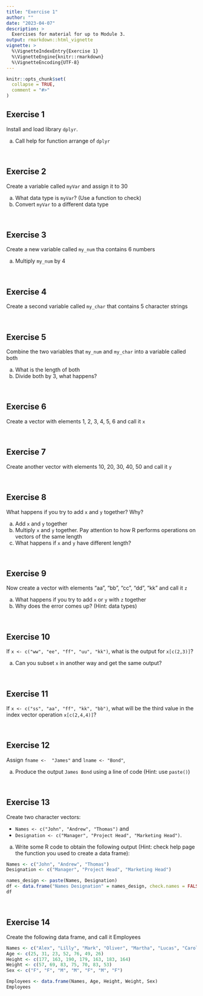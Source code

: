 ```yaml
---
title: "Exercise 1"
author: ""
date: "2023-04-07"
description: >
  Exercises for material for up to Module 3.
output: rmarkdown::html_vignette
vignette: >
  %\VignetteIndexEntry{Exercise 1}
  %\VignetteEngine{knitr::rmarkdown}
  %\VignetteEncoding{UTF-8}
---
```


```r
knitr::opts_chunk$set(
  collapse = TRUE,
  comment = "#>"
)
```

## Exercise 1

Install and load library `dplyr`.

a.  Call help for function arrange of `dplyr`

\

## Exercise 2

Create a variable called `myVar` and assign it to $30$

a.  What data type is `myVar`? (Use a function to check)
b.  Convert `myVar` to a different data type

\

## Exercise 3

Create a new variable called `my_num` tha contains 6 numbers

a.  Multiply `my_num` by 4

\

## Exercise 4

Create a second variable called `my_char` that contains 5 character strings

\

## Exercise 5

Combine the two variables that `my_num` and `my_char` into a variable called both

a.  What is the length of both
b.  Divide both by 3, what happens?

\

## Exercise 6

Create a vector with elements 1, 2, 3, 4, 5, 6 and call it `x`

\

## Exercise 7

Create another vector with elements 10, 20, 30, 40, 50 and call it `y`

\

## Exercise 8

What happens if you try to add `x` and `y` together? Why?

a.  Add `x` and `y` together
b.  Multiply `x` and `y` together. Pay attention to how R performs operations on vectors of the same length
c.  What happens if `x` and `y` have different length?

\

## Exercise 9

Now create a vector with elements "aa", "bb", "cc", "dd", "kk" and call it `z`

a.  What happens if you try to add `x` or `y` with `z` together
b.  Why does the error comes up? (Hint: data types)

\

## Exercise 10

If `x <- c("ww", "ee", "ff", "uu", "kk")`, what is the output for `x[c(2,3)]`?

a.  Can you subset `x` in another way and get the same output?

\

## Exercise 11

If `x <- c("ss", "aa", "ff", "kk", "bb")`, what will be the third value in the index vector operation `x[c(2,4,4)]`?

\

## Exercise 12

Assign `fname <-  "James"` and `lname <- "Bond"`,

a.  Produce the output `James Bond` using a line of code (Hint: use `paste()`)

\

## Exercise 13

Create two character vectors:

-   `Names <- c("John", "Andrew", "Thomas")` and
-   `Designation <- c("Manager", "Project Head", "Marketing Head")`.

a.  Write some R code to obtain the following output (Hint: check help page the function you used to create a data frame):

```r
Names <- c("John", "Andrew", "Thomas")
Designation <- c("Manager", "Project Head", "Marketing Head")

names_design <- paste(Names, Designation)
df <- data.frame("Names Designation" = names_design, check.names = FALSE)
df
```

\

## Exercise 14

Create the following data frame, and call it Employees

```r
Names <- c("Alex", "Lilly", "Mark", "Oliver", "Martha", "Lucas", "Caroline")
Age <- c(25, 31, 23, 52, 76, 49, 26)
Height <- c(177, 163, 190, 179, 163, 183, 164)
Weight <- c(57, 69, 83, 75, 70, 83, 53)
Sex <- c("F", "F", "M", "M", "F", "M", "F")

Employees <- data.frame(Names, Age, Height, Weight, Sex)
Employees
```
